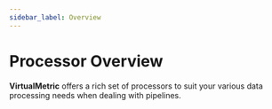 ```yaml
---
sidebar_label: Overview
---
```


# Processor Overview

**VirtualMetric** offers a rich set of processors to suit your various data processing needs when dealing with pipelines.
